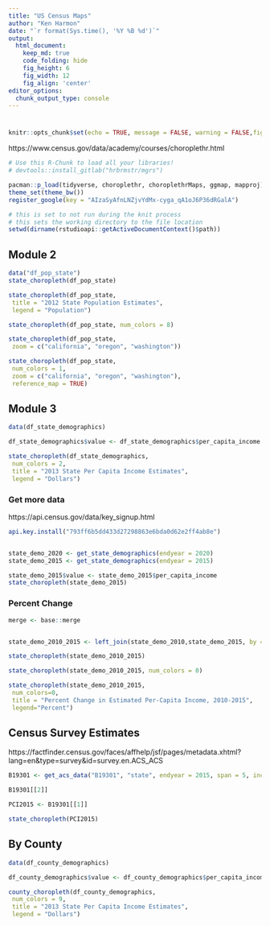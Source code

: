 ```yaml
---
title: "US Census Maps"
author: "Ken Harmon"
date: "`r format(Sys.time(), '%Y %B %d')`"
output:
  html_document:  
    keep_md: true
    code_folding: hide
    fig_height: 6
    fig_width: 12
    fig_align: 'center'
editor_options: 
  chunk_output_type: console
---
```


# {.tabset .tabset-fade}

```r
knitr::opts_chunk$set(echo = TRUE, message = FALSE, warning = FALSE,fig.width=12, fig.height=8)
```

https://www.census.gov/data/academy/courses/choroplethr.html

```r
# Use this R-Chunk to load all your libraries!
# devtools::install_gitlab("hrbrmstr/mgrs")

pacman::p_load(tidyverse, choroplethr, choroplethrMaps, ggmap, mapproj)
theme_set(theme_bw())
register_google(key = "AIzaSyAfnLNZjvYdMx-cyga_qA1oJ6P36dRGalA") 
```

```r
# this is set to not run during the knit process
# this sets the working directory to the file location
setwd(dirname(rstudioapi::getActiveDocumentContext()$path))
```

## Module 2

```r
data("df_pop_state")
state_choropleth(df_pop_state)

state_choropleth(df_pop_state,
 title = "2012 State Population Estimates",
 legend = "Population")

state_choropleth(df_pop_state, num_colors = 8)

state_choropleth(df_pop_state,
 zoom = c("california", "oregon", "washington"))

state_choropleth(df_pop_state,
 num_colors = 1,
 zoom = c("california", "oregon", "washington"),
 reference_map = TRUE)
```

## Module 3

```r
data(df_state_demographics) 

df_state_demographics$value <- df_state_demographics$per_capita_income

state_choropleth(df_state_demographics,
 num_colors = 2,
 title = "2013 State Per Capita Income Estimates",
 legend = "Dollars")
```

### Get more data

https://api.census.gov/data/key_signup.html

```r
api.key.install("793ff6b5dd433d27298863e6bda0d62e2ff4ab8e")


state_demo_2020 <- get_state_demographics(endyear = 2020)
state_demo_2015 <- get_state_demographics(endyear = 2015)

state_demo_2015$value <- state_demo_2015$per_capita_income
state_choropleth(state_demo_2015)
```

### Percent Change

```r
merge <- base::merge


state_demo_2010_2015 <- left_join(state_demo_2010,state_demo_2015, by = "region", copy = FALSE, suffix = c(".x", ".y")) %>% select(c("region","per_capita_income.x","per_capita_income.y")) %>% mutate(value = (per_capita_income.y - per_capita_income.x) / per_capita_income.x * 100)

state_choropleth(state_demo_2010_2015)

state_choropleth(state_demo_2010_2015, num_colors = 0)

state_choropleth(state_demo_2010_2015,
 num_colors=0,
 title = "Percent Change in Estimated Per-Capita Income, 2010-2015",
 legend="Percent") 
```

## Census Survey Estimates

https://factfinder.census.gov/faces/affhelp/jsf/pages/metadata.xhtml?lang=en&type=survey&id=survey.en.ACS_ACS

```r
B19301 <- get_acs_data("B19301", "state", endyear = 2015, span = 5, include_moe = TRUE)

B19301[[2]]

PCI2015 <- B19301[[1]]

state_choropleth(PCI2015)
```

## By County

```r
data(df_county_demographics) 

df_county_demographics$value <- df_county_demographics$per_capita_income

county_choropleth(df_county_demographics,
 num_colors = 9,
 title = "2013 State Per Capita Income Estimates",
 legend = "Dollars")
```






